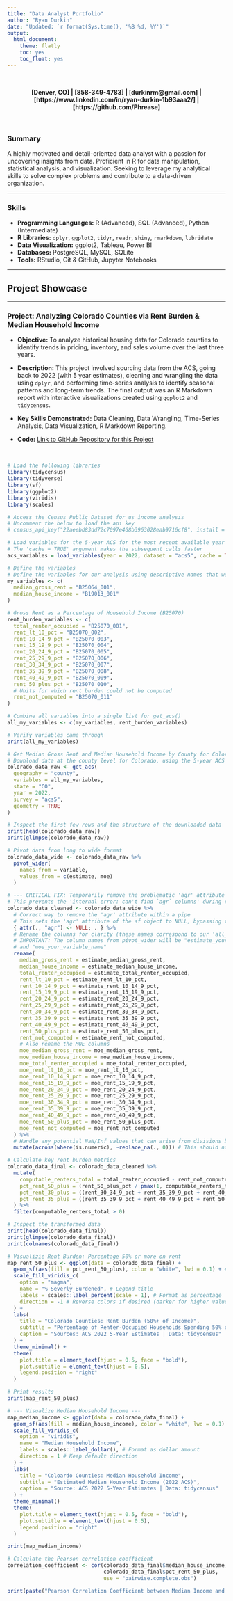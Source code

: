 ```yaml
---
title: "Data Analyst Portfolio"
author: "Ryan Durkin"
date: "Updated: `r format(Sys.time(), '%B %d, %Y')`"
output:
  html_document:
    theme: flatly
    toc: yes
    toc_float: yes
---
```


<br>

<center>
**[Denver, CO] | [858-349-4783] | [durkinrm@gmail.com] | [https://www.linkedin.com/in/ryan-durkin-1b93aaa2/] | [https://github.com/Phrease]**
</center>

<br>

### **Summary**

A highly motivated and detail-oriented data analyst with a passion for uncovering insights from data. Proficient in R for data manipulation, statistical analysis, and visualization. Seeking to leverage my analytical skills to solve complex problems and contribute to a data-driven organization.

---

### **Skills**

* **Programming Languages:** R (Advanced), SQL (Advanced), Python (Intermediate)
* **R Libraries:** `dplyr`, `ggplot2`, `tidyr`, `readr`, `shiny`, `rmarkdown`, `lubridate`
* **Data Visualization:** ggplot2, Tableau, Power BI
* **Databases:** PostgreSQL, MySQL, SQLite
* **Tools:** RStudio, Git & GitHub, Jupyter Notebooks

---

## **Project Showcase**

---

### **Project: Analyzing Colorado Counties via Rent Burden & Median Household Income**

* **Objective:** To analyze historical housing data for Colorado counties to identify trends in pricing, inventory, and sales volume over the last three years.

* **Description:** This project involved sourcing data from the ACS, going back to 2022 (with 5 year estimates), cleaning and wrangling the data using `dplyr`, and performing time-series analysis to identify seasonal patterns and long-term trends. The final output was an R Markdown report with interactive visualizations created using `ggplot2` and `tidycensus`.

* **Key Skills Demonstrated:** Data Cleaning, Data Wrangling, Time-Series Analysis, Data Visualization, R Markdown Reporting.

* **Code:** [Link to GitHub Repository for this Project](https://github.com/Phrease/R-Portfolio-Project/tree/main/analyses/colorado%20rent%20analysis)

<br>

```r
# Load the following libraries
library(tidycensus)
library(tidyverse)
library(sf)
library(ggplot2)
library(viridis)
library(scales)

# Access the Census Public Dataset for us income analysis
# Uncomment the below to load the api key
# census_api_key("22aeebd83dd72c7097e468b3963028eab9716cf8", install = TRUE)

# Load variables for the 5-year ACS for the most recent available year (e.g.; 2022)
# The 'cache = TRUE' argument makes the subsequent calls faster
acs_variables = load_variables(year = 2022, dataset = "acs5", cache = TRUE)

# Define the variables
# Define the variables for our analysis using descriptive names that we will use in our dataframe
my_variables <- c(
  median_gross_rent = "B25064_001",
  median_house_income = "B19013_001"
)

# Gross Rent as a Percentage of Household Income (B25070)
rent_burden_variables <- c(
  total_renter_occupied = "B25070_001",
  rent_lt_10_pct = "B25070_002",
  rent_10_14_9_pct = "B25070_003",
  rent_15_19_9_pct = "B25070_004",
  rent_20_24_9_pct = "B25070_005",
  rent_25_29_9_pct = "B25070_006",
  rent_30_34_9_pct = "B25070_007",
  rent_35_39_9_pct = "B25070_008",
  rent_40_49_9_pct = "B25070_009",
  rent_50_plus_pct = "B25070_010",
  # Units for which rent burden could not be computed
  rent_not_computed = "B25070_011"
)

# Combine all variables into a single list for get_acs()
all_my_variables <- c(my_variables, rent_burden_variables)

# Verify variables came through
print(all_my_variables)

# Get Median Gross Rent and Median Household Income by County for Colorado
# Download data at the county level for Colorado, using the 5-year ACS
colorado_data_raw <- get_acs(
  geography = "county",
  variables = all_my_variables,
  state = "CO",
  year = 2022,
  survey = "acs5",
  geometry = TRUE
)

# Inspect the first few rows and the structure of the downloaded data
print(head(colorado_data_raw))
print(glimpse(colorado_data_raw))

# Pivot data from long to wide format
colorado_data_wide <- colorado_data_raw %>%
  pivot_wider(
    names_from = variable,
    values_from = c(estimate, moe)
  )

# --- CRITICAL FIX: Temporarily remove the problematic 'agr' attribute (REVISED and CORRECTED) ---
# This prevents the 'internal error: can't find `agr` columns' during rename
colorado_data_cleaned <- colorado_data_wide %>%
  # Correct way to remove the 'agr' attribute within a pipe
  # This sets the 'agr' attribute of the sf object to NULL, bypassing the st_set_agr function's strict checks
  { attr(., "agr") <- NULL; . } %>%
  # Rename the columns for clarity (these names correspond to our 'all_my_variables' vector's names)
  # IMPORTANT: The column names from pivot_wider will be "estimate_your_variable_name"
  # and "moe_your_variable_name"
  rename(
    median_gross_rent = estimate_median_gross_rent,
    median_house_income = estimate_median_house_income,
    total_renter_occupied = estimate_total_renter_occupied,
    rent_lt_10_pct = estimate_rent_lt_10_pct,
    rent_10_14_9_pct = estimate_rent_10_14_9_pct, 
    rent_15_19_9_pct = estimate_rent_15_19_9_pct, 
    rent_20_24_9_pct = estimate_rent_20_24_9_pct, 
    rent_25_29_9_pct = estimate_rent_25_29_9_pct, 
    rent_30_34_9_pct = estimate_rent_30_34_9_pct, 
    rent_35_39_9_pct = estimate_rent_35_39_9_pct, 
    rent_40_49_9_pct = estimate_rent_40_49_9_pct, 
    rent_50_plus_pct = estimate_rent_50_plus_pct, 
    rent_not_computed = estimate_rent_not_computed,
    # Also rename the MOE columns
    moe_median_gross_rent = moe_median_gross_rent,
    moe_median_house_income = moe_median_house_income,
    moe_total_renter_occupied = moe_total_renter_occupied,
    moe_rent_lt_10_pct = moe_rent_lt_10_pct, 
    moe_rent_10_14_9_pct = moe_rent_10_14_9_pct, 
    moe_rent_15_19_9_pct = moe_rent_15_19_9_pct, 
    moe_rent_20_24_9_pct = moe_rent_20_24_9_pct, 
    moe_rent_25_29_9_pct = moe_rent_25_29_9_pct, 
    moe_rent_30_34_9_pct = moe_rent_30_34_9_pct, 
    moe_rent_35_39_9_pct = moe_rent_35_39_9_pct, 
    moe_rent_40_49_9_pct = moe_rent_40_49_9_pct, 
    moe_rent_50_plus_pct = moe_rent_50_plus_pct, 
    moe_rent_not_computed = moe_rent_not_computed
  ) %>%
  # Handle any potential NaN/Inf values that can arise from divisions by zero or NA values
  mutate(across(where(is.numeric), ~replace_na(., 0))) # This should now work on the renamed columns

# Calculate key rent burden metrics
colorado_data_final <- colorado_data_cleaned %>%
  mutate(
    computable_renters_total = total_renter_occupied - rent_not_computed,
    pct_rent_50_plus = (rent_50_plus_pct / pmax(1, computable_renters_total)) * 100,
    pct_rent_30_plus = ((rent_30_34_9_pct + rent_35_39_9_pct + rent_40_49_9_pct + rent_50_plus_pct) / pmax(1, computable_renters_total)) * 100,
    pct_rent_35_plus = ((rent_35_39_9_pct + rent_40_49_9_pct + rent_50_plus_pct) / pmax(1, computable_renters_total)) * 100
  ) %>%
  filter(computable_renters_total > 0)

# Inspect the transformed data
print(head(colorado_data_final))
print(glimpse(colorado_data_final))
print(colnames(colorado_data_final))

# Visualizie Rent Burden: Percentage 50% or more on rent
map_rent_50_plus <- ggplot(data = colorado_data_final) +
  geom_sf(aes(fill = pct_rent_50_plus), color = "white", lwd = 0.1) + # Set border color and thickness
  scale_fill_viridis_c(
    option = "magma",
    name = "% Severly Burdened", # Legend title
    labels = scales::label_percent(scale = 1), # Format as percentage
    direction = -1 # Reverse colors if desired (darker for higher values)
  ) +
  labs(
    title = "Colorado Counties: Rent Burden (50%+ of Income)",
    subtitle = "Percentage of Renter-Occupied Households Spending 50% or More on Rent",
    caption = "Sources: ACS 2022 5-Year Estimates | Data: tidycensus"
  ) +
  theme_minimal() + 
  theme(
    plot.title = element_text(hjust = 0.5, face = "bold"),
    plot.subtitle = element_text(hjust = 0.5),
    legend.position = "right"
  )

# Print results
print(map_rent_50_plus)

# --- Visualize Median Household Income ---
map_median_income <- ggplot(data = colorado_data_final) +
  geom_sf(aes(fill = median_house_income), color = "white", lwd = 0.1) +
  scale_fill_viridis_c(
    option = "viridis",
    name = "Median Household Income",
    labels = scales::label_dollar(), # Format as dollar amount
    direction = 1 # Keep default direction
  ) +
  labs(
    title = "Coloardo Counties: Median Household Income",
    subtitle = "Estimated Median Household Income (2022 ACS)",
    caption = "Source: ACS 2022 5-Year Estimates | Data: tidycensus"
  ) +
  theme_minimal()
  theme(
    plot.title = element_text(hjust = 0.5, face = "bold"),
    plot.subtitle = element_text(hjust = 0.5),
    legend.position = "right"
  )

print(map_median_income)

# Calculate the Pearson correlation coefficient
correlation_coefficient <- cor(colorado_data_final$median_house_income,
                               colorado_data_final$pct_rent_50_plus,
                               use = "pairwise.complete.obs")

print(paste("Pearson Correlation Coefficient between Median Income and Percentage 50% Rent Burdened:", round(correlation_coefficient, 3), ". This correlation coefficient tells you that it's not simply 'richer counties have less severe rent burden' or 'poorer counties have more severe rent burden' in a straightforward, linear way. The situation is more nuanced and complex, driven by a blend of income distribution, actual housing costs, and other economic factors specific to each county."))
```
